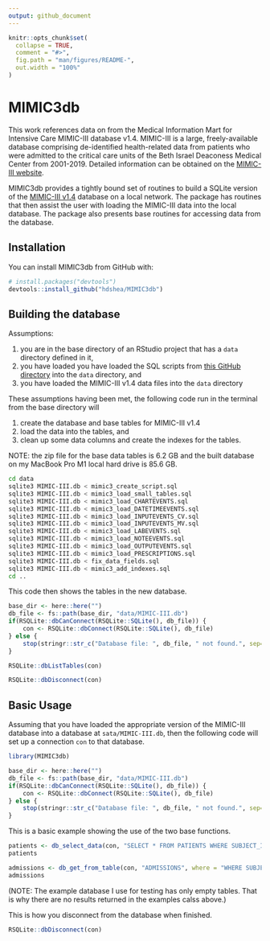 ```yaml
---
output: github_document
---
```


<!-- README.md is generated from README.Rmd. Please edit that file -->

```r
knitr::opts_chunk$set(
  collapse = TRUE,
  comment = "#>",
  fig.path = "man/figures/README-",
  out.width = "100%"
)
```

# MIMIC3db

<!-- badges: start -->
<!-- badges: end -->

This work references data on from the Medical Information Mart for Intensive Care MIMIC-III database v1.4. 
MIMIC-III is a large, freely-available database comprising de-identified health-related data from patients who
were admitted to the critical care units of the Beth Israel Deaconess Medical Center from 2001-2019.  Detailed
information can be obtained on the [MIMIC-III website](https://mimic.mit.edu/docs/iii/).

MIMIC3db provides a tightly bound set of routines to build a SQLite version of the 
[MIMIC-III v1.4](https://physionet.org/content/mimiciii/1.4/) database on a local network.  The package has routines 
that then assist the user with loading the MIMIC-III data into the local database.  The package also presents base
routines for accessing data from the database.

## Installation

You can install MIMIC3db from GitHub with:

``` r
# install.packages("devtools")
devtools::install_github("hdshea/MIMIC3db")
```

## Building the database

Assumptions:

1. you are in the base directory of an RStudio project that has a `data` directory defined in it, 
2. you have loaded you have loaded the SQL scripts from  [this GitHub directory](https://github.com/hdshea/MIMIC3db/tree/main/data) into the `data` directory, and
3. you have loaded the MIMIC-III v1.4 data files into the `data` directory

These assumptions having been met, the following code run in the terminal from the base directory 
will

1. create the database and base tables for MIMIC-III v1.4
2. load the data into the tables, and 
3. clean up some data columns and create the indexes for the tables.

NOTE:  the zip file for the base data tables is 6.2 GB and the built database on my MacBook Pro M1 local 
hard drive is 85.6 GB.

```bash
cd data
sqlite3 MIMIC-III.db < mimic3_create_script.sql
sqlite3 MIMIC-III.db < mimic3_load_small_tables.sql
sqlite3 MIMIC-III.db < mimic3_load_CHARTEVENTS.sql
sqlite3 MIMIC-III.db < mimic3_load_DATETIMEEVENTS.sql
sqlite3 MIMIC-III.db < mimic3_load_INPUTEVENTS_CV.sql
sqlite3 MIMIC-III.db < mimic3_load_INPUTEVENTS_MV.sql
sqlite3 MIMIC-III.db < mimic3_load_LABEVENTS.sql
sqlite3 MIMIC-III.db < mimic3_load_NOTEEVENTS.sql
sqlite3 MIMIC-III.db < mimic3_load_OUTPUTEVENTS.sql
sqlite3 MIMIC-III.db < mimic3_load_PRESCRIPTIONS.sql
sqlite3 MIMIC-III.db < fix_data_fields.sql
sqlite3 MIMIC-III.db < mimic3_add_indexes.sql
cd ..
```

This code then shows the tables in the new database.

```r
base_dir <- here::here("")
db_file <- fs::path(base_dir, "data/MIMIC-III.db")
if(RSQLite::dbCanConnect(RSQLite::SQLite(), db_file)) {
    con <- RSQLite::dbConnect(RSQLite::SQLite(), db_file)
} else {
    stop(stringr::str_c("Database file: ", db_file, " not found.", sep=""))
}
```

```r
RSQLite::dbListTables(con)
```

```r
RSQLite::dbDisconnect(con)
```

## Basic Usage

Assuming that you have loaded the appropriate version of the MIMIC-III database into a database at 
`sata/MIMIC-III.db`, then the following code will set up a connection `con` to that database.

```r
library(MIMIC3db)

base_dir <- here::here("")
db_file <- fs::path(base_dir, "data/MIMIC-III.db")
if(RSQLite::dbCanConnect(RSQLite::SQLite(), db_file)) {
    con <- RSQLite::dbConnect(RSQLite::SQLite(), db_file)
} else {
    stop(stringr::str_c("Database file: ", db_file, " not found.", sep=""))
}
```

This is a basic example showing the use of the two base functions.

```r
patients <- db_select_data(con, "SELECT * FROM PATIENTS WHERE SUBJECT_ID = 10006")
patients

admissions <- db_get_from_table(con, "ADMISSIONS", where = "WHERE SUBJECT_ID = 10006")
admissions
```

(NOTE:  The example database I use for testing has only empty tables.  That is why there are no results returned in the examples calss above.)


This is how you disconnect from the database when finished.

```r
RSQLite::dbDisconnect(con)
```


